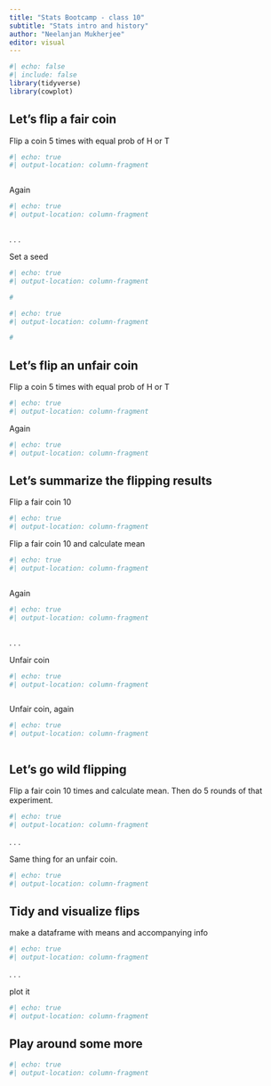 ```yaml
---
title: "Stats Bootcamp - class 10"
subtitle: "Stats intro and history"
author: "Neelanjan Mukherjee"
editor: visual
---
```


```r
#| echo: false
#| include: false
library(tidyverse)
library(cowplot)
```

## Let's flip a fair coin {.smaller}

Flip a coin 5 times with equal prob of H or T

```r
#| echo: true
#| output-location: column-fragment



```

Again

```r
#| echo: true
#| output-location: column-fragment



```

. . .

Set a seed

```r
#| echo: true
#| output-location: column-fragment

# 


```

```r
#| echo: true
#| output-location: column-fragment

# 


```

## Let's flip an unfair coin {.smaller}

Flip a coin 5 times with equal prob of H or T

```r
#| echo: true
#| output-location: column-fragment


```

Again

```r
#| echo: true
#| output-location: column-fragment


```

## Let's summarize the flipping results {.smaller}

Flip a fair coin 10

```r
#| echo: true
#| output-location: column-fragment


```

Flip a fair coin 10 and calculate mean

```r
#| echo: true
#| output-location: column-fragment



```

Again

```r
#| echo: true
#| output-location: column-fragment



```

. . .

Unfair coin

```r
#| echo: true
#| output-location: column-fragment



```

Unfair coin, again

```r
#| echo: true
#| output-location: column-fragment



```

## Let's go wild flipping {.smaller}

Flip a fair coin 10 times and calculate mean. Then do 5 rounds of that experiment.

```r
#| echo: true
#| output-location: column-fragment


```

. . .

Same thing for an unfair coin.

```r
#| echo: true
#| output-location: column-fragment


```

## Tidy and visualize flips {.smaller}

make a dataframe with means and accompanying info

```r
#| echo: true
#| output-location: column-fragment


```

. . .

plot it

```r
#| echo: true
#| output-location: column-fragment


```

## Play around some more {.smaller}

```r
#| echo: true
#| output-location: column-fragment


```

